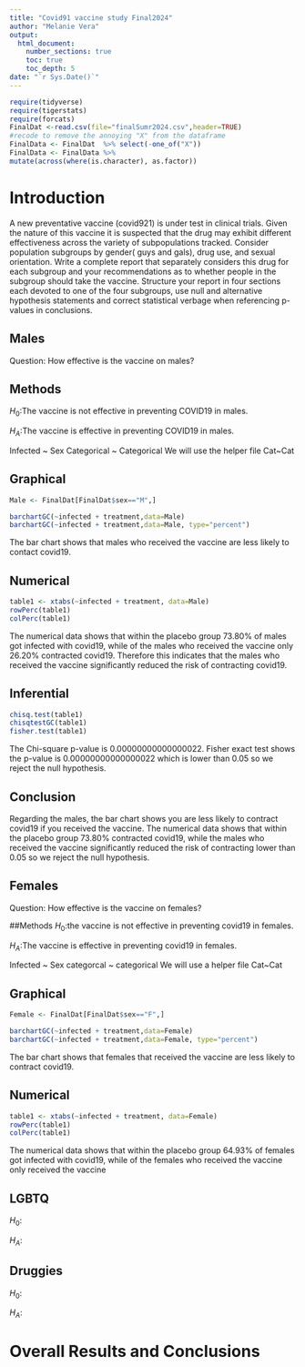 ```yaml
---
title: "Covid91 vaccine study Final2024"
author: "Melanie Vera"
output: 
  html_document:
    number_sections: true
    toc: true
    toc_depth: 5
date: "`r Sys.Date()`" 
---
```


```r
require(tidyverse)
require(tigerstats)
require(forcats)
FinalDat <-read.csv(file="finalSumr2024.csv",header=TRUE)
#recode to remove the annoying "X" from the dataframe
FinalData <- FinalDat  %>% select(-one_of("X"))
FinalData <- FinalData %>%
mutate(across(where(is.character), as.factor))
```

# Introduction

A new  preventative vaccine (covid921) is under test in clinical trials. Given the nature of this vaccine it is suspected that the drug may exhibit different effectiveness across the variety of subpopulations tracked. Consider population subgroups by gender( guys and gals), drug use, and sexual orientation. Write a complete report that separately considers this drug for each subgroup and your recommendations as to whether people in the subgroup should take the vaccine. Structure your report in four sections each devoted to one of the four subgroups, use null and alternative hypothesis statements and correct statistical verbage when referencing p-values in conclusions.

## Males

Question: How effective is the vaccine on males?

## Methods

$H_0$:The vaccine is not effective in preventing COVID19 in males.

$H_A$:The vaccine is effective in preventing COVID19 in males.

Infected ~ Sex
Categorical ~ Categorical
We will use the helper file Cat~Cat

## Graphical
```r
Male <- FinalDat[FinalDat$sex=="M",]
```

```r
barchartGC(~infected + treatment,data=Male)
barchartGC(~infected + treatment,data=Male, type="percent")

```

The bar chart shows that males who received the vaccine are less likely to contact covid19.

## Numerical
```r
table1 <- xtabs(~infected + treatment, data=Male)
rowPerc(table1)
colPerc(table1)
```

The numerical data shows that within the placebo group 73.80% of males got infected with covid19, while of the males who received the vaccine only 26.20% contracted covid19. Therefore this indicates that the males who received the vaccine significantly reduced the risk of contracting covid19.

## Inferential
```r
chisq.test(table1)
chisqtestGC(table1)
fisher.test(table1)
```

The Chi-square p-value is 0.00000000000000022. Fisher exact test shows the p-value is 0.00000000000000022 which is lower than 0.05 so we reject the null hypothesis.

## Conclusion

Regarding the males, the bar chart shows you are less likely to contract covid19 if you received the vaccine. The numerical data shows that within the placebo group 73.80% contracted covid19, while the males who received the vaccine significantly reduced the risk of contracting lower than 0.05 so we reject the null hypothesis.

## Females

Question: How effective is the vaccine on females?

##Methods
$H_0$:the vaccine is not effective in preventing covid19 in females.

$H_A$:The vaccine is effective in preventing covid19 in females.

Infected ~ Sex
categorcal ~ categorical
We will use a helper file Cat~Cat

## Graphical
```r
Female <- FinalDat[FinalDat$sex=="F",]
```

```r
barchartGC(~infected + treatment,data=Female)
barchartGC(~infected + treatment,data=Female, type="percent")

```

The bar chart shows that females that received the vaccine are less likely to contract covid19.

## Numerical

```r
table1 <- xtabs(~infected + treatment, data=Female)
rowPerc(table1)
colPerc(table1)
```

The numerical data shows that within the placebo group 64.93% of females got infected with covid19, while of the females who received the vaccine only received the vaccine

## LGBTQ
$H_0$:

$H_A$:



## Druggies
$H_0$:

$H_A$:


# Overall Results and Conclusions